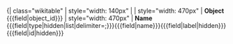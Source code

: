 <includeonly>{| class="wikitable" 
| style="width: 140px" |
| style="width: 470px" | '''Object'''  <nowiki>{{{field|object_id}}} </nowiki>  
| style="width: 470px" | '''Name'''  <nowiki>{{{field|type|hidden|list|delimiter=;}}}{{{field|name}}}{{{field|label|hidden}}}{{{field|id|hidden}}}</nowiki><includeonly>